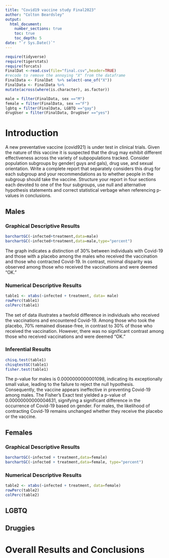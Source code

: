 ```yaml
---
title: "Covid19 vaccine study Final2023"
author: "Colton Beardsley"
output: 
  html_document:
    number_sections: true
    toc: true
    toc_depth: 5
date: "`r Sys.Date()`" 
---
```


```r
require(tidyverse)
require(tigerstats)
require(forcats)
FinalDat <-read.csv(file="final.csv",header=TRUE)
#recode to remove the annoying "X" from the dataframe
FinalData <- FinalDat  %>% select(-one_of("X"))
FinalData <- FinalData %>%
mutate(across(where(is.character), as.factor))

male = filter(FinalData, sex =="M")
female = filter(FinalData, sex =="F")
lgbtq = filter(FinalData, LGBTQ =="gay")
drugUser = filter(FinalData, DrugUser =="yes")

```

# Introduction

A new  preventative vaccine (covid921) is under test in clinical trials. Given the nature of this vaccine it is suspected that the drug may exhibit different effectiveness across the variety of subpopulations tracked. Consider population subgroups by gender( guys and gals), drug use, and sexual orientation. Write a complete report that separately considers this drug for each subgroup and your recommendations as to whether people in the subgroup should take the vaccine. Structure your report in four sections each devoted to one of the four subgroups, use null and alternative hypothesis statements and correct statistical verbage when referencing p-values in conclusions.

## Males


### Graphical Descriptive Results

```r
barchartGC(~infected+treatment,data=male)
barchartGC(~infected+treatment,data=male,type="percent")
```

The graph indicates a distinction of 30% between individuals with Covid-19 and those with a placebo among the males who received the vaccination and those who contracted Covid-19. In contrast, minimal disparity was observed among those who received the vaccinations and were deemed "OK."

### Numerical Descriptive Results

```r
table1 <- xtabs(~infected + treatment, data= male)
rowPerc(table1)
colPerc(table1)
```

The set of data illustrates a twofold difference in individuals who received the vaccinations and encountered Covid-19. Among those who took the placebo, 70% remained disease-free, in contrast to 30% of those who received the vaccination. However, there was no significant contrast among those who received vaccinations and were deemed "OK."

### Inferential Results

```r
chisq.test(table1)
chisqtestGC(table1)
fisher.test(table1)
```

The p-value for males is 0.0000000000001098, indicating its exceptionally small value, leading to the failure to reject the null hypothesis. Consequently, the vaccine appears ineffective in preventing Covid-19 among males. The Fisher's Exact test yielded a p-value of 0.00000000000004631, signifying a significant difference in the occurrence of Covid-19 based on gender. For males, the likelihood of contracting Covid-19 remains unchanged whether they receive the placebo or the vaccine.

## Females

### Graphical Descriptive Results

```r
barchartGC(~infected + treatment,data=female)
barchartGC(~infected + treatment,data=female, type="percent")
```


### Numerical Descriptive Results

```r
table2 <- xtabs(~infected + treatment, data=female)
rowPerc(table2)
colPerc(table2)
```

## LGBTQ



## Druggies


# Overall Results and Conclusions